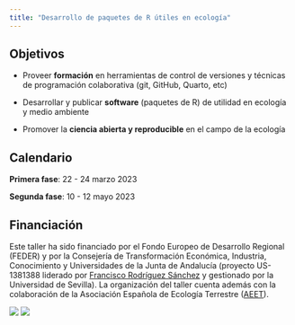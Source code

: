 ```yaml
---
title: "Desarrollo de paquetes de R útiles en ecología"
---
```


## Objetivos

- Proveer **formación** en herramientas de control de versiones y técnicas de programación colaborativa (git, GitHub, Quarto, etc)

- Desarrollar y publicar **software** (paquetes de R) de utilidad en ecología y medio ambiente

- Promover la **ciencia abierta y reproducible** en el campo de la ecología


## Calendario

**Primera fase**: 22 - 24 marzo 2023

**Segunda fase**: 10 - 12 mayo 2023 


## Financiación

Este taller ha sido financiado por el Fondo Europeo de Desarrollo Regional (FEDER) y por la Consejería de Transformación Económica, Industria, Conocimiento y Universidades de la Junta de Andalucía (proyecto US-1381388 liderado por [Francisco Rodríguez Sánchez](https://frodriguezsanchez.net) y gestionado por la Universidad de Sevilla). La organización del taller cuenta además con la colaboración de la Asociación Española de Ecología Terrestre ([AEET](https://www.aeet.org)). 

![](images/logos.png)
![](images/logoAEET.png)

